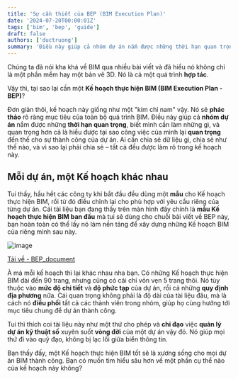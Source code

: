 ```yaml
---
title: 'Sự cần thiết của BEP (BIM Execution Plan)'
date: '2024-07-20T00:00:01Z'
tags: ['bim', 'bep', 'guide']
draft: false
authors: ['ductruong']
summary: 'Điều này giúp cả nhóm dự án nắm được những thời hạn quan trọng, biết mình cần làm những gì, và quan trọng hơn cả là hiểu được tại sao công việc của mình lại quan trọng đến thế cho sự thành công của dự án.'
---
```


Chúng ta đã nói kha khá về BIM qua nhiều bài viết và đã hiểu nó không chỉ là một phần mềm hay một bản vẽ 3D. Nó là cả một quá trình **hợp tác**.

Vậy thì, tại sao lại cần một **Kế hoạch thực hiện BIM (BIM Execution Plan - BEP)**?

Đơn giản thôi, kế hoạch này giống như một "kim chỉ nam" vậy. Nó sẽ **phác thảo** rõ ràng mục tiêu của toàn bộ quá trình BIM. Điều này giúp cả **nhóm dự án** nắm được những **thời hạn quan trọng**, biết mình cần làm những gì, và quan trọng hơn cả là hiểu được tại sao công việc của mình lại **quan trọng** đến thế cho sự thành công của dự án. Ai cần chia sẻ dữ liệu gì, chia sẻ như thế nào, và vì sao lại phải chia sẻ – tất cả đều được làm rõ trong kế hoạch này.

## Mỗi dự án, một Kế hoạch khác nhau

Tui thấy, hầu hết các công ty khi bắt đầu đều dùng một **mẫu** cho Kế hoạch thực hiện BIM, rồi từ đó điều chỉnh lại cho phù hợp với yêu cầu riêng của từng dự án. Cái tài liệu bạn đang thấy trên màn hình đây chính là **mẫu Kế hoạch thực hiện BIM ban đầu** mà tui sẽ dùng cho chuỗi bài viết về BEP này, bạn hoàn toàn có thể lấy nó làm nền tảng để xây dựng những Kế hoạch BIM của riêng mình sau này.

![image](https://)

[Tải về - BEP_document](https://)

À mà mỗi kế hoạch thì lại khác nhau nha bạn. Có những Kế hoạch thực hiện BIM dài đến 90 trang, nhưng cũng có cái chỉ vỏn vẹn 5 trang thôi. Nó tùy thuộc vào **mức độ chi tiết** và **độ phức tạp** của dự án, rồi cả những **quy định địa phương** nữa. Cái quan trọng không phải là độ dài của tài liệu đâu, mà là cách nó **điều phối** tất cả các thành viên trong nhóm, giúp họ cùng hướng tới mục tiêu chung để dự án thành công.

Tui thì thích coi tài liệu này như một thứ cho phép và **chỉ đạo** việc **quản lý dự án kỹ thuật số** xuyên suốt **vòng đời** của một dự án vậy đó. Nó giúp mọi thứ đi vào quỹ đạo, không bị lạc lối giữa biển thông tin.

Bạn thấy đấy, một Kế hoạch thực hiện BIM tốt sẽ là xương sống cho mọi dự án BIM thành công. Bạn có muốn tìm hiểu sâu hơn về một phần cụ thể nào của kế hoạch này không?
